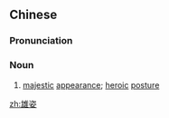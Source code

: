 ==Chinese==
{{zh-forms}}

===Pronunciation===
{{zh-pron
|m=xióngzī
|c=hung4 zi1
|mn=qz:hiông-chir/tw,xm,zz:hiông-chu
|cat=n
}}

===Noun===
{{zh-noun}}

# [[majestic]] [[appearance]]; [[heroic]] [[posture]]

[[zh:雄姿]]